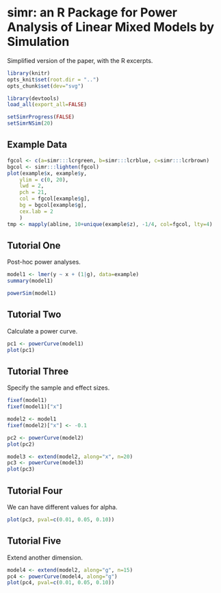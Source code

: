 simr: an R Package for Power Analysis of Linear Mixed Models by Simulation
========================================================

Simplified version of the paper, with the R excerpts.

```r
library(knitr)
opts_knit$set(root.dir = "..")
opts_chunk$set(dev="svg")
```

```r
library(devtools)
load_all(export_all=FALSE)
```


```r
setSimrProgress(FALSE)
setSimrNSim(20)
```

Example Data
------------

```r
fgcol <- c(a=simr:::lcrgreen, b=simr:::lcrblue, c=simr:::lcrbrown)
bgcol <- simr:::lighten(fgcol)
plot(example$x, example$y,
    ylim = c(0, 20),
    lwd = 2,
    pch = 21,
    col = fgcol[example$g],
    bg = bgcol[example$g],
    cex.lab = 2
    )
tmp <- mapply(abline, 10+unique(example$z), -1/4, col=fgcol, lty=4)
```

Tutorial One
------------

Post-hoc power analyses.

```r
model1 <- lmer(y ~ x + (1|g), data=example)
summary(model1)

powerSim(model1)
```

Tutorial Two
------------

Calculate a power curve.

```r
pc1 <- powerCurve(model1)
plot(pc1)
```

Tutorial Three
--------------

Specify the sample and effect sizes.

```r
fixef(model1)
fixef(model1)["x"]
```

```r
model2 <- model1
fixef(model2)["x"] <- -0.1
```

```r
pc2 <- powerCurve(model2)
plot(pc2)
```

```r
model3 <- extend(model2, along="x", n=20)
pc3 <- powerCurve(model3)
plot(pc3)
```

Tutorial Four
-------------

We can have different values for alpha.

```r
plot(pc3, pval=c(0.01, 0.05, 0.10))
```

Tutorial Five
-------------

Extend another dimension.

```r
model4 <- extend(model2, along="g", n=15)
pc4 <- powerCurve(model4, along="g")
plot(pc4, pval=c(0.01, 0.05, 0.10))
```
